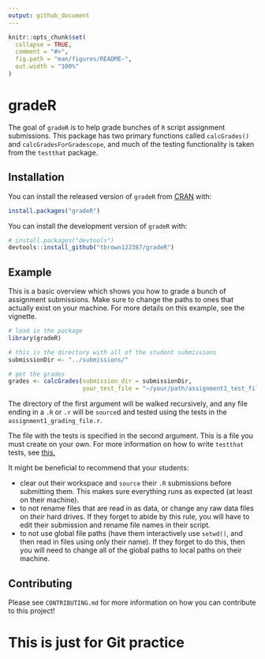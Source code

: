 ```yaml
---
output: github_document
---
```


<!-- README.md is generated from README.Rmd. Please edit that file -->

```r
knitr::opts_chunk$set(
  collapse = TRUE,
  comment = "#>",
  fig.path = "man/figures/README-",
  out.width = "100%"
)
```
# gradeR

<!-- badges: start -->

<!-- badges: end -->

The goal of `gradeR` is to help grade bunches of `R` script assignment submissions. This package has two primary functions called `calcGrades()` and `calcGradesForGradescope`, and much of the testing functionality is taken from the `testthat` package.

## Installation

You can install the released version of `gradeR` from [CRAN](https://CRAN.R-project.org) with:

``` r
install.packages("gradeR")
```

You can install the development version of `gradeR` with:

``` r
# install.packages("devtools")
devtools::install_github("tbrown122387/gradeR")
```

## Example

This is a basic overview which shows you how to grade a bunch of assignment submissions. Make sure to change the paths to ones that actually exist on your machine. For more details on this example, see the vignette.

``` r
# load in the package
library(gradeR)

# this is the directory with all of the student submissions
submissionDir <- "../submissions/"

# get the grades
grades <- calcGrades(submission_dir = submissionDir, 
                     your_test_file = "~/your/path/assignment1_test_file.r")
```

The directory of the first argument will be walked recursively, and any
file ending in a `.R` or `.r` will be `source`d and tested using the tests in the `assignment1_grading_file.r`. 

The file with the tests is specified in the second argument. This is a file you must create on your own. For more information on how to write `testthat` tests, see [this.](https://cran.r-project.org/package=testthat)

It might be beneficial to recommend that your students:

- clear out their workspace and `source` their `.R` submissions before submitting them. This makes sure everything runs as expected (at least on their machine).
- to not rename files that are read in as data, or change any raw data files on *their* hard drives. If they forget to abide by this rule, you will have to edit their submission and rename file names in their script.
- to not use global file paths (have them interactively use `setwd()`, and then read in files using only their name). If they forget to do this, then you will need to change all of the global paths to local paths on their machine.

## Contributing

Please see `CONTRIBUTING.md` for more information on how you can contribute to this project!

# This is just for Git practice
